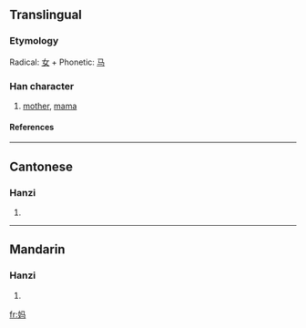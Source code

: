 {{see|媽}}

==Translingual==
===Etymology===
Radical: [[女]] + Phonetic: [[马]]
===Han character===
{{Han char|rn=38|rad=女|as=03|sn=6|four=|canj=女弓女一 (VNVM)}}
# [[mother]], [[mama]]
====References====
{{Han ref|kx=0256.041|hdz=21029.050|uh=5988|ud=22920}}

----
==Cantonese==
===Hanzi===
{{yue-hanzi|jyut=|y=ma1}}
# {{defn|Cantonese}}
----
==Mandarin==
===Hanzi===
{{cmn-hanzi|tra=媽|pin=[[mā]] ([[ma1]])|wg=ma<sup>1</sup>}}
# {{defn|Mandarin}}

[[fr:妈]]